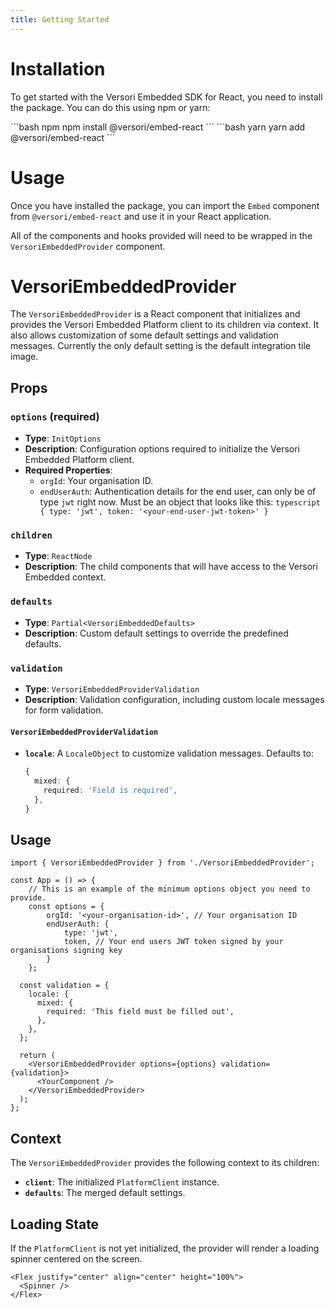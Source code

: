```yaml
---
title: Getting Started
---
```


# Installation

To get started with the Versori Embedded SDK for React, you need to install the package. You can do this using npm or yarn:

<CodeGroup>
```bash npm
npm install @versori/embed-react
```
```bash yarn
yarn add @versori/embed-react
```
</CodeGroup>

# Usage

Once you have installed the package, you can import the `Embed` component from `@versori/embed-react` and use it in your React application.

All of the components and hooks provided will need to be wrapped in the `VersoriEmbeddedProvider` component.

# VersoriEmbeddedProvider

The `VersoriEmbeddedProvider` is a React component that initializes and provides the Versori Embedded Platform client to its children via context. It also allows customization of some default settings and validation messages.
Currently the only default setting is the default integration tile image.

## Props

### `options` (required)
- **Type**: `InitOptions`
- **Description**: Configuration options required to initialize the Versori Embedded Platform client.
- **Required Properties**:
    - `orgId`: Your organisation ID.
    - `endUserAuth`: Authentication details for the end user, can only be of type `jwt` right now.
                     Must be an object that looks like this:
                     ```typescript
                     {
                       type: 'jwt',
                       token: '<your-end-user-jwt-token>'
                     }
                     ```
    

### `children`
- **Type**: `ReactNode`
- **Description**: The child components that will have access to the Versori Embedded context.

### `defaults`
- **Type**: `Partial<VersoriEmbeddedDefaults>`
- **Description**: Custom default settings to override the predefined defaults.

### `validation`
- **Type**: `VersoriEmbeddedProviderValidation`
- **Description**: Validation configuration, including custom locale messages for form validation.

#### `VersoriEmbeddedProviderValidation`
- **`locale`**: A `LocaleObject` to customize validation messages. Defaults to:
  ```typescript
  {
    mixed: {
      required: 'Field is required',
    },
  }
  ```

## Usage

```tsx
import { VersoriEmbeddedProvider } from './VersoriEmbeddedProvider';

const App = () => {
    // This is an example of the minimum options object you need to provide.
    const options = {
        orgId: '<your-organisation-id>', // Your organisation ID
        endUserAuth: {
            type: 'jwt',
            token, // Your end users JWT token signed by your organisations signing key
        }
    };

  const validation = {
    locale: {
      mixed: {
        required: 'This field must be filled out',
      },
    },
  };

  return (
    <VersoriEmbeddedProvider options={options} validation={validation}>
      <YourComponent />
    </VersoriEmbeddedProvider>
  );
};
```

## Context

The `VersoriEmbeddedProvider` provides the following context to its children:

- **`client`**: The initialized `PlatformClient` instance.
- **`defaults`**: The merged default settings.

## Loading State

If the `PlatformClient` is not yet initialized, the provider will render a loading spinner centered on the screen.

```tsx
<Flex justify="center" align="center" height="100%">
  <Spinner />
</Flex>
```